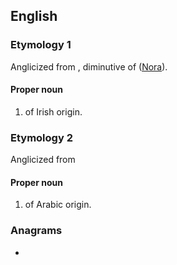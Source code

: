 ==English==

===Etymology 1===
Anglicized from {{etyl|ga|en}} {{m|ga|Nóirín}}, diminutive of {{m|ga|Nóra}} ([[Nora]]).

====Proper noun====
{{en-proper noun}}

# {{given name|en|female}} of Irish origin.

===Etymology 2===
Anglicized from {{der|en|ar|-}} {{m|ar|نور|نُورٍ|of light}}

====Proper noun====
{{en-proper noun}}

# {{given name|en|female}} of Arabic origin.

===Anagrams===
* {{anagrams|en|a=eennor|-renone|nee nor}}